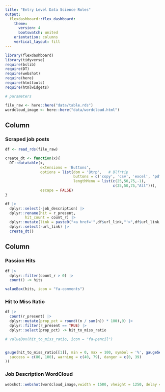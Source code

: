 ```yaml
---
title: "Entry Level Data Science Roles"
output: 
  flexdashboard::flex_dashboard:
    theme: 
      version: 4
      bootswatch: united
    orientation: columns
    vertical_layout: fill
---
```




```r
library(flexdashboard)
library(tidyverse)
require(bslib)
require(DT)
require(webshot)
require(here)
require(htmltools)
require(htmlwidgets)

# parameters

file_raw <- here::here("data/table.rds")
wordcloud_image <- here::here("data/wordcloud.html")

```




Column {data-width=720}
-----------------------------------------------------------------------


### Scraped job posts  

```r
df <- read_rds(file_raw)

create_dt <- function(x){
  DT::datatable(x,
                extensions = 'Buttons',
                options = list(dom = 'Btrp',   # Blfrtip
                               buttons = c('copy', 'csv', 'excel', 'pdf', 'print'),
                               lengthMenu = list(c(25,50,75,-1),
                                                 c(25,50,75,"All"))),
                escape = FALSE)
}

df |> 
  dplyr::select(-job_description) |> 
  dplyr::rename(hit = r_present,
         hit_count = count_r) |> 
  dplyr::mutate(link = paste0("<a href='",df$url_link,"'>",df$url_link,"</a>")) |> 
  dplyr::select(-url_link) |>
  create_dt()


```

Column {data-width=280}
-----------------------------------------------------------------------

### Passion Hits

```r
df |> 
  dplyr::filter(count_r > 0) |> 
  count() -> hits

valueBox(hits, icon = "fa-comments")
```

### Hit to Miss Ratio

```r
df |>
  count(r_present) |>
  dplyr::mutate(prop_pct = round((n / sum(n)) * 100),0) |>
  dplyr::filter(r_present == TRUE) |>
  dplyr::select(prop_pct) -> hit_to_miss_ratio

# valueBox(hit_to_miss_ratio, icon = "fa-pencil")


gauge(hit_to_miss_ratio[[1]], min = 0, max = 100, symbol = '%', gaugeSectors(
  success = c(80, 100), warning = c(40, 79), danger = c(0, 39)
))
```


### Job Description WordCloud


```r

webshot::webshot(wordcloud_image,vwidth = 1500, vheight = 1250, delay =3)
```



